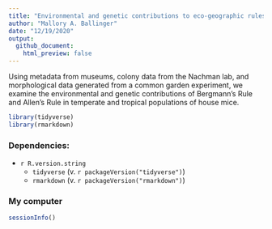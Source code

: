 ```yaml
---
title: "Environmental and genetic contributions to eco-geographic rules in house mice"
author: "Mallory A. Ballinger"
date: "12/19/2020"
output:
  github_document:
    html_preview: false
---
```


Using metadata from museums, colony data from the Nachman lab, and morphological data generated from a common garden experiment, we examine the environmental and genetic contributions of Bergmann's Rule and Allen's Rule in temperate and tropical populations of house mice.

```r
library(tidyverse)
library(rmarkdown)
```

### Dependencies:  
* `r R.version.string`  
  * `tidyverse` (v. `r packageVersion("tidyverse")`)  
  * `rmarkdown` (v. `r packageVersion("rmarkdown")`)


### My computer
```r
sessionInfo()
```